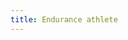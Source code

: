```yaml
---
title: Endurance athlete
---
```



<!-- insufficiency fractures occur with normal load with weakened bone integrity. Endurance athletes and older individuals with osteoporosis are at risk for developing these types of stress fractures. A history of a previous stress fracture and female sex are 2 well known risk factors for stress fractures in endurance athletes.22 The female athlete triad of low energy availability, menstrual dysfunction, and low bone mineral density can also disrupt normal osteoclastic and osteoblastic processes. Extrinsic or modifiable risk factors include training variables such as intensity, duration, and volume of sport or activity. @aptaCurrentConceptsOrthopaedic2024 -->